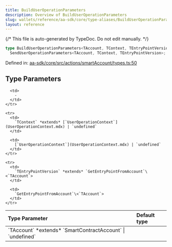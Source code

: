```yaml
---
title: BuildUserOperationParameters
description: Overview of BuildUserOperationParameters
slug: wallets/reference/aa-sdk/core/type-aliases/BuildUserOperationParameters
layout: reference
---
```


{/* This file is auto-generated by TypeDoc. Do not edit manually. */}

```ts
type BuildUserOperationParameters<TAccount, TContext, TEntryPointVersion> =
  SendUserOperationParameters<TAccount, TContext, TEntryPointVersion>;
```

Defined in: [aa-sdk/core/src/actions/smartAccount/types.ts:50](https://github.com/alchemyplatform/aa-sdk/blob/17aad1f572375d42a06c7e3238078a88a435d459/aa-sdk/core/src/actions/smartAccount/types.ts#L50)

## Type Parameters

<table>
  <thead>
    <tr>
      <th align="left">Type Parameter</th>
      <th align="left">Default type</th>
    </tr>
  </thead>

  <tbody>
    <tr>
      <td>
        `TAccount` *extends* `SmartContractAccount` | `undefined`
      </td>

      <td>
        ‐
      </td>
    </tr>

    <tr>
      <td>
        `TContext` *extends* [`UserOperationContext`](UserOperationContext.mdx) | `undefined`
      </td>

      <td>
        [`UserOperationContext`](UserOperationContext.mdx) | `undefined`
      </td>
    </tr>

    <tr>
      <td>
        `TEntryPointVersion` *extends* `GetEntryPointFromAccount`\<`TAccount`>
      </td>

      <td>
        `GetEntryPointFromAccount`\<`TAccount`>
      </td>
    </tr>

  </tbody>
</table>
